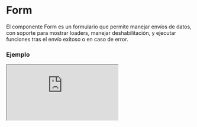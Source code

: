 
# Form

El componente Form es un formulario que permite manejar envíos de datos, con soporte para mostrar loaders, manejar deshabilitación, y ejecutar funciones tras el envío exitoso o en caso de error.

### Ejemplo

<Iframe
  minHeightIframe="30dvh"
  src="https://fenextjs-component-storybook.vercel.app/iframe.html?args=&id=component-form--index&viewMode=story"
/>

### Importacion

Para importar el componente Form, se puede hacer desde fenextjs

```tsx copy
import { Form } from "fenextjs";
```

### Parametros

| Parametro     | Tipo                                               | Requerido | Default   | Descripcion                                                              |
| ------------- | -------------------------------------------------- | --------- | --------- | ------------------------------------------------------------------------ |
| id            | string                                             | no        | ''        | Identificador único para el formulario, útil para eventos o seguimiento. |
| data          | any                                                | sí        | undefined | Datos iniciales que el formulario manejará durante el envío.             |
| onSubmit      | RequestProps\<D, R, E, T\>                         | no        | undefined | Función para manejar el envío de datos del formulario.                   |
| onAfterSubmit | (data: RequestResultDataProps\<R, E, T\>) =\> void | no        | undefined | Función que se ejecuta después de un envío exitoso del formulario.       |
| disabled      | boolean                                            | no        | true      | Indica si el formulario está deshabilitado, bloqueando su envío.         |
| loader        | boolean                                            | no        | false     | Muestra un loader mientras el formulario está siendo enviado.            |
| className     | string                                             | no        | ''        | Clase CSS para aplicar estilos personalizados al formulario.             |
| children      | ReactNode                                          | no        | undefined | Contenido que se renderiza dentro del formulario, como inputs o botones. |

### Gestión de Envío

El componente maneja el envío de datos mediante la función 'onSubmit', y permite realizar acciones adicionales mediante 'onAfterSubmit' tras el éxito o fallo en el envío.

| Propiedad     | Uso                                                                         | Descripción                                                                                           |
| ------------- | --------------------------------------------------------------------------- | ----------------------------------------------------------------------------------------------------- |
| onSubmit      | Maneja el envío de datos y devuelve el resultado de la operación.           | Función que puede incluir lógica personalizada para gestionar los datos que se envían.                |
| onAfterSubmit | Ejecuta acciones después del envío exitoso, como el seguimiento de eventos. | Función opcional que recibe los datos del resultado del envío y permite manejar la lógica post-envío. |

### Storybook

Para ver el storybook del componente lo puede hacer con este [link](https://fenextjs-component-storybook.vercel.app/?path=/story/component-form--index)

### Usos

- Uso básico

```tsx copy
<Form data={{ field: "value" }} onSubmit={(data) => console.log(data)}>
  Enviar
</Form>
```

- Formulario con deshabilitación y loader

```tsx copy
<Form data={{ field: "value" }} disabled={true} loader={true}>
  Enviar
</Form>
```

- Formulario con acción después del envío

```tsx copy
<Form
  data={{ field: "value" }}
  onAfterSubmit={(result) => console.log("Envío exitoso", result)}
>
  Enviar
</Form>
```
